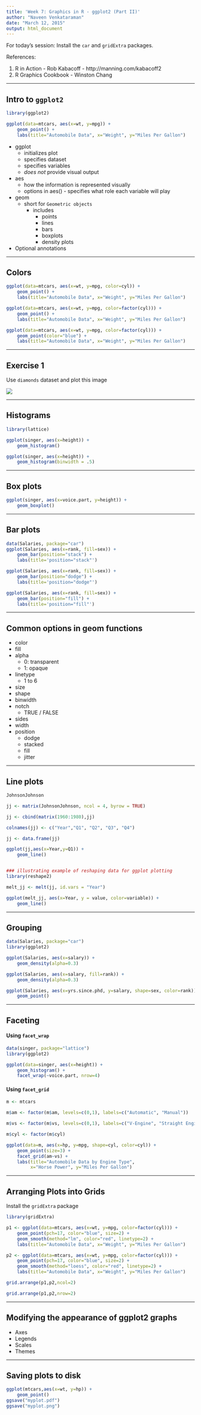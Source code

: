```yaml
---
title: 'Week 7: Graphics in R - ggplot2 (Part II)'
author: "Naveen Venkataraman"
date: "March 12, 2015"
output: html_document
---
```


For today's session: Install the ```car``` and ```gridExtra``` packages.

References:

1. R in Action - Rob Kabacoff - http://manning.com/kabacoff2
2. R Graphics Cookbook - Winston Chang

---

## Intro to ```ggplot2```

```r
library(ggplot2)

ggplot(data=mtcars, aes(x=wt, y=mpg)) + 
    geom_point() + 
    labs(title="Automobile Data", x="Weight", y="Miles Per Gallon")

```

+ ggplot
    + initializes plot
    + specifies dataset
    + specifies variables
    + *does not* provide visual output
+ aes
    + how the information is represented visually
    + options in aes() - specifies what role each variable will play
+ geom
    + short for ```Geometric objects```
        + includes 
            + points
            + lines
            + bars
            + boxplots
            + density plots
+ Optional annotations

---

## Colors

```r
ggplot(data=mtcars, aes(x=wt, y=mpg, color=cyl)) + 
    geom_point() + 
    labs(title="Automobile Data", x="Weight", y="Miles Per Gallon")

ggplot(data=mtcars, aes(x=wt, y=mpg, color=factor(cyl))) + 
    geom_point() + 
    labs(title="Automobile Data", x="Weight", y="Miles Per Gallon")

ggplot(data=mtcars, aes(x=wt, y=mpg, color=factor(cyl))) + 
    geom_point(color="blue") + 
    labs(title="Automobile Data", x="Weight", y="Miles Per Gallon")
```

---

## Exercise 1

Use ```diamonds``` dataset and plot this image

<img src="./exercise1.png"/>

---

## Histograms

```r
library(lattice)

ggplot(singer, aes(x=height)) + 
    geom_histogram()

ggplot(singer, aes(x=height)) + 
    geom_histogram(binwidth = .5)

```

---

## Box plots

```r
ggplot(singer, aes(x=voice.part, y=height)) + 
    geom_boxplot()
```

---

## Bar plots

```r
data(Salaries, package="car")
ggplot(Salaries, aes(x=rank, fill=sex)) + 
    geom_bar(position="stack") + 
    labs(title='position="stack"') 

ggplot(Salaries, aes(x=rank, fill=sex)) + 
    geom_bar(position="dodge") + 
    labs(title='position="dodge"') 

ggplot(Salaries, aes(x=rank, fill=sex)) + 
    geom_bar(position="fill") + 
    labs(title='position="fill"')
```

---

## Common options in geom functions

+ color
+ fill
+ alpha
    + 0: transparent
    + 1: opaque
+ linetype
    + 1 to 6
+ size
+ shape
+ binwidth
+ notch
    + TRUE / FALSE
+ sides
+ width
+ position
    + dodge
    + stacked
    + fill
    + jitter

---

## Line plots

```r
JohnsonJohnson

jj <- matrix(JohnsonJohnson, ncol = 4, byrow = TRUE)

jj <- cbind(matrix(1960:1980),jj)

colnames(jj) <- c("Year","Q1", "Q2", "Q3", "Q4")

jj <- data.frame(jj)

ggplot(jj,aes(x=Year,y=Q1)) + 
    geom_line()


### illustrating example of reshaping data for ggplot plotting
library(reshape2)

melt_jj <- melt(jj, id.vars = "Year")

ggplot(melt_jj, aes(x=Year, y = value, color=variable)) + 
    geom_line()
```

---

## Grouping

```r
data(Salaries, package="car")
library(ggplot2)

ggplot(Salaries, aes(x=salary)) + 
    geom_density(alpha=0.3)

ggplot(Salaries, aes(x=salary, fill=rank)) + 
    geom_density(alpha=0.3)

ggplot(Salaries, aes(x=yrs.since.phd, y=salary, shape=sex, color=rank)) + 
    geom_point()

```

---

## Faceting

#### Using ```facet_wrap```

```r
data(singer, package="lattice") 
library(ggplot2) 

ggplot(data=singer, aes(x=height)) + 
    geom_histogram() + 
    facet_wrap(~voice.part, nrow=4)
```

#### Using ```facet_grid```

```r

m <- mtcars

m$am <- factor(m$am, levels=c(0,1), labels=c("Automatic", "Manual")) 

m$vs <- factor(m$vs, levels=c(0,1), labels=c("V-Engine", "Straight Engine")) 

m$cyl <- factor(m$cyl)

ggplot(data=m, aes(x=hp, y=mpg, shape=cyl, color=cyl)) + 
    geom_point(size=3) + 
    facet_grid(am~vs) + 
    labs(title="Automobile Data by Engine Type", 
         x="Horse Power", y="Miles Per Gallon")
```

---

## Arranging Plots into Grids

Install the ```gridExtra``` package

```r
library(gridExtra)

p1 <- ggplot(data=mtcars, aes(x=wt, y=mpg, color=factor(cyl))) + 
    geom_point(pch=17, color="blue", size=2) + 
    geom_smooth(method="lm", color="red", linetype=2) + 
    labs(title="Automobile Data", x="Weight", y="Miles Per Gallon")

p2 <- ggplot(data=mtcars, aes(x=wt, y=mpg, color=factor(cyl))) + 
    geom_point(pch=17, color="blue", size=2) + 
    geom_smooth(method="loess", color="red", linetype=2) + 
    labs(title="Automobile Data", x="Weight", y="Miles Per Gallon")

grid.arrange(p1,p2,ncol=2)

grid.arrange(p1,p2,nrow=2)
```

---

## Modifying the appearance of ggplot2 graphs

+ Axes
+ Legends
+ Scales
+ Themes

---

## Saving plots to disk

```r
ggplot(mtcars,aes(x=wt, y=hp)) + 
    geom_point()
ggsave("myplot.pdf")
ggsave("myplot.png")
```

